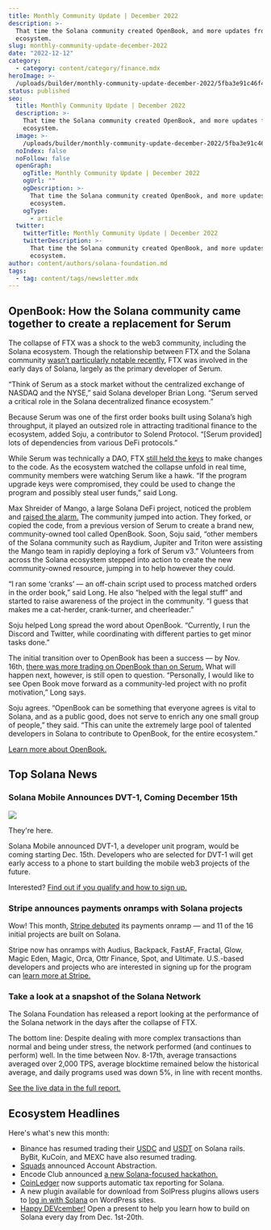 ```yaml
---
title: Monthly Community Update | December 2022
description: >-
  That time the Solana community created OpenBook, and more updates from the
  ecosystem.
slug: monthly-community-update-december-2022
date: "2022-12-12"
category:
  - category: content/category/finance.mdx
heroImage: >-
  /uploads/builder/monthly-community-update-december-2022/5fba3e91c46f429fbcaf71556a3555be.png
status: published
seo:
  title: Monthly Community Update | December 2022
  description: >-
    That time the Solana community created OpenBook, and more updates from the
    ecosystem.
  image: >-
    /uploads/builder/monthly-community-update-december-2022/5fba3e91c46f429fbcaf71556a3555be.png
  noIndex: false
  noFollow: false
  openGraph:
    ogTitle: Monthly Community Update | December 2022
    ogUrl: ""
    ogDescription: >-
      That time the Solana community created OpenBook, and more updates from the
      ecosystem.
    ogType:
      - article
  twitter:
    twitterTitle: Monthly Community Update | December 2022
    twitterDescription: >-
      That time the Solana community created OpenBook, and more updates from the
      ecosystem.
author: content/authors/solana-foundation.md
tags:
  - tag: content/tags/newsletter.mdx
---
```


## **OpenBook: How the Solana community came together to create a replacement for Serum**

The collapse of FTX was a shock to the web3 community, including the Solana ecosystem. Though the relationship between FTX and the Solana community [wasn’t particularly notable recently](https://fortune.com/crypto/2022/12/06/ripping-the-bandaid-solana-cofounders-talk-sbf-ftx-and-what-comes-next/?ref=solana.ghost.io), FTX was involved in the early days of Solana, largely as the primary developer of Serum.

“Think of Serum as a stock market without the centralized exchange of NASDAQ and the NYSE,” said Solana developer Brian Long. “Serum served a critical role in the Solana decentralized finance ecosystem.”

Because Serum was one of the first order books built using Solana’s high throughput, it played an outsized role in attracting traditional finance to the ecosystem, added Soju, a contributor to Solend Protocol. “\[Serum provided\] lots of dependencies from various DeFi protocols.”

While Serum was technically a DAO, FTX [still held the keys](https://www.wired.com/story/ftx-serum-crypto-exchange/?ref=solana.ghost.io) to make changes to the code. As the ecosystem watched the collapse unfold in real time, community members were watching Serum like a hawk. “If the program upgrade keys were compromised, they could be used to change the program and possibly steal user funds,” said Long.

Max Shreider of Mango, a large Solana DeFi project, noticed the problem and [raised the alarm.](https://twitter.com/m_schneider/status/1591636068650352640?ref=solana.ghost.io) The community jumped into action. They forked, or copied the code, from a previous version of Serum to create a brand new, community-owned tool called OpenBook. Soon, Soju said, “other members of the Solana community such as Raydium, Jupiter and Triton were assisting the Mango team in rapidly deploying a fork of Serum v3.” Volunteers from across the Solana ecosystem stepped into action to create the new community-owned resource, jumping in to help however they could.

<tweet id="1591636076103634944" />

“I ran some ‘cranks’ — an off-chain script used to process matched orders in the order book,” said Long. He also “helped with the legal stuff” and started to raise awareness of the project in the community. “I guess that makes me a cat-herder, crank-turner, and cheerleader.”

Soju helped Long spread the word about OpenBook. “Currently, I run the Discord and Twitter, while coordinating with different parties to get minor tasks done.”

The initial transition over to OpenBook has been a success — by Nov. 16th, [there was more trading on OpenBook than on Serum.](https://twitter.com/i/spaces/1eaKbrykWnvKX?s=20&ref=solana.ghost.io) What will happen next, however, is still open to question. “Personally, I would like to see Open Book move forward as a community-led project with no profit motivation,” Long says.

Soju agrees. “OpenBook can be something that everyone agrees is vital to Solana, and as a public good, does not serve to enrich any one small group of people,” they said. “This can unite the extremely large pool of talented developers in Solana to contribute to OpenBook, for the entire ecosystem.”

[Learn more about OpenBook.](https://twitter.com/openbookdex?ref=solana.ghost.io)

## **Top Solana News**

### **Solana Mobile Announces DVT-1, Coming December 15th**

![](/uploads/builder/monthly-community-update-december-2022/image-1.jpg)

They're here.

Solana Mobile announced DVT-1, a developer unit program, would be coming starting Dec. 15th. Developers who are selected for DVT-1 will get early access to a phone to start building the mobile web3 projects of the future.

Interested? [Find out if you qualify and how to sign up.](https://twitter.com/solanamobile/status/1601328643434635264?ref=solana.ghost.io)

### **Stripe announces payments onramps with Solana projects**

Wow! This month, [Stripe debuted](https://twitter.com/solana/status/1598362890641227777?ref=solana.ghost.io) its payments onramp — and 11 of the 16 initial projects are built on Solana.

Stripe now has onramps with Audius, Backpack, FastAF, Fractal, Glow, Magic Eden, Magic, Orca, Ottr Finance, Spot, and Ultimate. U.S.-based developers and projects who are interested in signing up for the program can [learn more at Stripe.](https://stripe.com/use-cases/crypto?ref=solana.ghost.io#request-invite)

### **Take a look at a snapshot of the Solana Network**

The Solana Foundation has released a report looking at the performance of the Solana network in the days after the collapse of FTX.

The bottom line: Despite dealing with more complex transactions than normal and being under stress, the network performed (and continues to perform) well. In the time between Nov. 8-17th, average transactions averaged over 2,000 TPS, average blocktime remained below the historical average, and daily programs used was down 5%, in line with recent months.

[See the live data in the full report.](https://solana.com/news/snapshot-state-of-the-network-nov-17-2022?ref=solana.ghost.io)

## **Ecosystem Headlines**

Here's what's new this month:

- Binance has resumed trading their [USDC](https://www.binance.com/en/support/announcement/deposits-of-usdc-sol-token-resumed-5580d2b8411541a6a550fe658bc47397?ref=solana.ghost.io) and [USDT](https://www.binance.com/en/support/announcement/deposits-of-usdt-sol-token-resumed-4df9fb3a27bf4735b7a726a3a9849ac0?ref=solana.ghost.io) on Solana rails. ByBit, KuCoin, and MEXC have also resumed trading.
- [Squads](https://twitter.com/SquadsProtocol/status/1600489076569751552?ref=solana.ghost.io) announced Account Abstraction.
- Encode Club announced [a new Solana-focused hackathon.](https://twitter.com/encodeclub/status/1600174646787473409?ref=solana.ghost.io)
- [CoinLedger](https://t.me/c/1340397132/256?ref=solana.ghost.io) now supports automatic tax reporting for Solana.
- A new plugin available for download from SolPress plugins allows users to [log in with Solana](https://twitter.com/SolPressPlugins/status/1597022403334311941?ref=solana.ghost.io) on WordPress sites.
- [Happy DEVcember!](https://twitter.com/solana/status/1598402449169154049?ref=solana.ghost.io) Open a present to help you learn how to build on Solana every day from Dec. 1st-20th.
